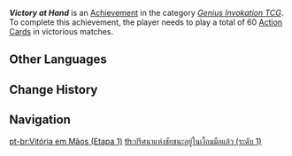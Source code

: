 {{Achievement Infobox
|title        = Victory at Hand
|id           = 80203
|order id     = 205
|category     = Genius Invokation TCG (Achievement)
|description  = Play a total of 60 [[Action Card]]s in victorious matches.
|requirements = 
|primogems    = 5
|tracking     = Tracks total amount.
|topic        = 
|type         = 
|set          = Victory at Hand
|tier         = 1
|tiers_total  = 3
}}
'''''Victory at Hand''''' is an [[Achievement]] in the category ''[[Genius Invokation TCG (Achievement)|Genius Invokation TCG]]''. To complete this achievement, the player needs to play a total of 60 [[Action Card]]s in victorious matches.
<!--
==Gameplay Notes==
* 

==Trivia==
* 

==Gallery==
{{Preview
|size=300px
|file=
|caption=
}}

==Video Guides==
{{EVT
|video1   = 
|caption1 = 
}}
-->
==Other Languages==
{{Other Languages|Transclude=Victory at Hand}}

==Change History==
{{Change History|3.3|page=Victory at Hand}}
<!--
==References==
{{Reflist}}
-->
==Navigation==
{{Achievement Navbox}}

[[pt-br:Vitória em Mãos (Etapa 1)]]
[[th:ปริศนาแห่งชัยชนะอยู่ในเงื้อมมือแล้ว (ระดับ 1)]]